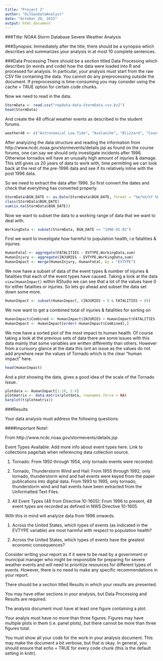 ```yaml
---
title: "Project 2"
author: "OilGasDataAnalyst"
date: "October 20, 2015"
output: html_document
---
```


###Title:
NOAA Storm Database Severe Weather Analysis

###Synopsis:
Immediately after the title, there should be a synopsis which describes and summarizes your analysis in at most 10 complete sentences.

###Data Processing
There should be a section titled Data Processing which describes (in words and code) how the data were loaded into R and processed for analysis. In particular, your analysis must start from the raw CSV file containing the data. You cannot do any preprocessing outside the document. If preprocessing is time-consuming you may consider using the cache = TRUE option for certain code chunks.

Now we need to read in the data.
```r
StormData <- read.csv("repdata-data-StormData.csv.bz2")
head(StormData)
```

And create the 48 offical weather events as described in the student forums.
```r
weather48 <- c("Astronomical Low Tide", "Avalanche", "Blizzard", "Coastal Flood", "Cold/Wind Chill", "Debris Flow" , "Dense Fog", "Dense Smoke", "Drought", "Dust Devil", "Dust Storm", "Excessive Heat", "Extreme Cold/Wind Chill", "Flash Flood", "Flood", "Frost/Freeze", "Funnel Cloud", "Freezing Fog", "Hail", "Heat", "Heavy Rain", "Heavy Snow", "High Surf", "High Wind","Hurricane (Typhoon)", "Ice Storm", "Lake-Effect Snow", "Lakeshore Flood", "Lightning", "Marine Hail", "Marine High Wind", "Marine Strong Wind", "Marine Thunderstorm Wind", "Rip Current", "Seiche", "Sleet", "Storm Surge/Tide", "Strong Wind", "Thunderstorm Wind", "Tornado", "Tropical Depression", "Tropical Storm", "Tsunami", "V olcanic Ash", "Waterspout", "Wildfire", "Winter Storm", "Winter Weather")
```

After analyizing the data structure and reading the information from http://www.ncdc.noaa.gov/stormevents/details.jsp as found on the course forums, one can say we should only investigate incidents after 1996. Otherwise tornados will have an unusally high amount of injuries & damage. This still gives us 20 years of data to work with, time permitting we can look back at the rest of the pre-1996 data and see if its relatively inline with the post 1996 data.

So we need to extract the data after 1996. So first convert the dates and check that everything has converted properly.
```r
StormData$BGN_DATE <- as.Date(StormData$BGN_DATE, format = "%m/%d/%Y %H:%M:%S")
class(StormData$BGN_DATE)
sum(is.na(StormData$BGN_DATE))
```

Now we want to subset the data to a working range of data that we want to deal with.
```r
WorkingData <- subset(StormData, BGN_DATE >= "1996-01-01")
```

First we want to investigate how harmful to population health, i.e fatalities & injuries.
```r
HumanFatal <- aggregate(FATALITIES ~ EVTYPE,WorkingData,sum)
HumanInjury <- aggregate(INJURIES ~ EVTYPE,WorkingData,sum)
HumanImpact <- merge(HumanInjury, HumanFatal, by = "EVTYPE")
```

We now have a subset of data of the event types & number of injuries & fatalities that each of the event types have caused. Taking a look at the data `view(HumanImpact)` within RStudio we can see that a lot of the values have 0 for either fatalities or injuries. So lets go ahead and subset the data set down some more.
```r
HumanImpact <- subset(HumanImpact, (INJURIES > 0 & FATALITIES > 0))
```

We now want to get a combined total of injuries & fatalities for sorting on
```r
HumanImpact$Combined <- HumanImpact$INJURIES + HumanImpact$FATALITIES
HumanImpact <- HumanImpact[order(-HumanImpact$Combined),]
```

We now have a sorted plot of the most impact to human health. Of course taking a look at the previous sets of data there are some issues with this data mainly that some variables are written differently than others. However from a cursuory glance at the data this isnt an issue as the values do not add anywhere near the values of Tornado which is the clear "human impact" here.
```r
head(HumanImpact)
```

And a plot showing the data, gives a good idea of the scale of the Tornado issue.
```r
plotdata <- HumanImpact[1:10, 2:4]
plotmatrix <- data.matrix(plotdata, rownames.force = NA)
barplot(t(plotmatrix))
```


###Results

Your data analysis must address the following questions:

####Important Note!:

From http://www.ncdc.noaa.gov/stormevents/details.jsp

Event Types Available: 
Add more info about event types here. Link to collections page/tab when referencing data collection source. 

1. Tornado: From 1950 through 1954, only tornado events were recorded.

2. Tornado, Thunderstorm Wind and Hail: From 1955 through 1992, only tornado, thunderstorm wind and hail events were keyed from the paper publications into digital data. From 1993 to 1995, only tornado, thunderstorm wind and hail events have been extracted from the Unformatted Text Files.

3. All Event Types (48 from Directive 10-1605): From 1996 to present, 48 event types are recorded as defined in NWS Directive 10-1605. 

With this in mind will analyize data from 1996 onwards.


1. Across the United States, which types of events (as indicated in the EVTYPE variable) are most harmful with respect to population health?

2. Across the United States, which types of events have the greatest economic consequences?

Consider writing your report as if it were to be read by a government or municipal manager who might be responsible for preparing for severe weather events and will need to prioritize resources for different types of events. However, there is no need to make any specific recommendations in your report.

There should be a section titled Results in which your results are presented.

You may have other sections in your analysis, but Data Processing and Results are required.

The analysis document must have at least one figure containing a plot.

Your analyis must have no more than three figures. Figures may have multiple plots in them (i.e. panel plots), but there cannot be more than three figures total.

You must show all your code for the work in your analysis document. This may make the document a bit verbose, but that is okay. In general, you should ensure that echo = TRUE for every code chunk (this is the default setting in knitr).
